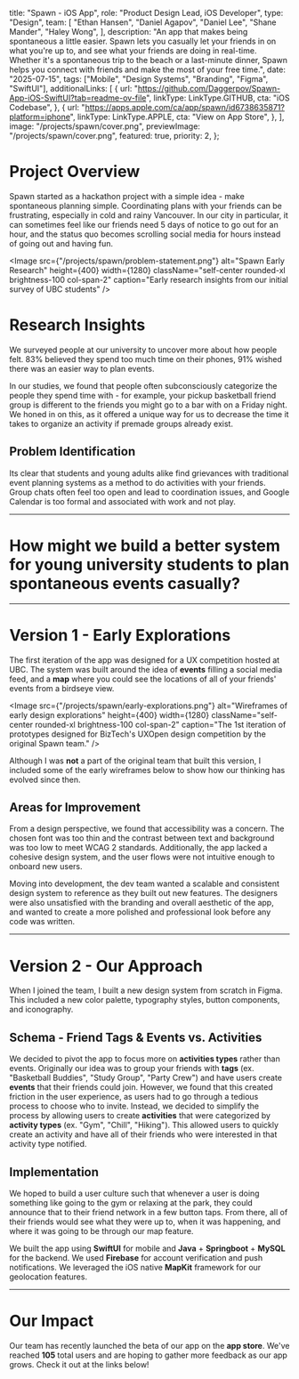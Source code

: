 
  title: "Spawn - iOS App",
  role: "Product Design Lead, iOS Developer",
  type: "Design",
  team: [
    "Ethan Hansen",
    "Daniel Agapov",
    "Daniel Lee",
    "Shane Mander",
    "Haley Wong",
  ],
  description:
    "An app that makes being spontaneous a little easier. Spawn lets you casually let your friends in on what you're up to, and see what your friends are doing in real-time. Whether it's a spontaneous trip to the beach or a last-minute dinner, Spawn helps you connect with friends and make the most of your free time.",
  date: "2025-07-15",
  tags: ["Mobile", "Design Systems", "Branding", "Figma", "SwiftUI"],
  additionalLinks: [
    {
      url: "https://github.com/Daggerpov/Spawn-App-iOS-SwiftUI?tab=readme-ov-file",
      linkType: LinkType.GITHUB,
      cta: "iOS Codebase",
    },
    {
      url: "https://apps.apple.com/ca/app/spawn/id6738635871?platform=iphone",
      linkType: LinkType.APPLE,
      cta: "View on App Store",
    },
  ],
  image: "/projects/spawn/cover.png",
  previewImage: "/projects/spawn/cover.png",
  featured: true,
  priority: 2,
};

# Project Overview

Spawn started as a hackathon project with a simple idea - make spontaneous planning simple. Coordinating plans with your friends can be frustrating, especially in cold and rainy Vancouver. In our city in particular, it can sometimes feel like our friends need 5 days of notice to go out for an hour, and the status quo becomes scrolling social media for hours instead of going out and having fun.

<Image
  src={"/projects/spawn/problem-statement.png"}
  alt="Spawn Early Research"
  height={400}
  width={1280}
  className="self-center rounded-xl brightness-100 col-span-2"
  caption="Early research insights from our initial survey of UBC students"
/>

# Research Insights

We surveyed people at our university to uncover more about how people felt. 83% believed they spend too much time on their phones, 91% wished there was an easier way to plan events.

In our studies, we found that people often subconsciously categorize the people they spend time with - for example, your pickup basketball friend group is different to the friends you might go to a bar with on a Friday night. We honed in on this, as it offered a unique way for us to decrease the time it takes to organize an activity if premade groups already exist.

## Problem Identification

Its clear that students and young adults alike find grievances with traditional event planning systems as a method to do activities with your friends. Group chats often feel too open and lead to coordination issues, and Google Calendar is too formal and associated with work and not play.

---

# How might we build a better system for young university students to plan spontaneous events casually?

---

# Version 1 - Early Explorations

The first iteration of the app was designed for a UX competition hosted at UBC. The system was built around the idea of **events** filling a social media feed, and a **map** where you could see the locations of all of your friends' events from a birdseye view. 

<Image
  src={"/projects/spawn/early-explorations.png"}
  alt="Wireframes of early design explorations"
  height={400}
  width={1280}
  className="self-center rounded-xl brightness-100 col-span-2"
  caption="The 1st iteration of prototypes designed for BizTech's UXOpen design competition by the original Spawn team."
/>

Although I was **not** a part of the original team that built this version, I included some of the early wireframes below to show how our thinking has evolved since then.

## Areas for Improvement

From a design perspective, we found that accessibility was a concern. The chosen font was too thin and the contrast between text and background was too low to meet WCAG 2 standards. Additionally, the app lacked a cohesive design system, and the user flows were not intuitive enough to onboard new users.

Moving into development, the dev team wanted a scalable and consistent design system to reference as they built out new features. The designers were also unsatisfied with the branding and overall aesthetic of the app, and wanted to create a more polished and professional look before any code was written.

---

# Version 2 - Our Approach

When I joined the team, I built a new design system from scratch in Figma. This included a new color palette, typography styles, button components, and iconography.

## Schema - Friend Tags & Events vs. Activities

We decided to pivot the app to focus more on **activities types** rather than events. Originally our idea was to group your friends with **tags** (ex. "Basketball Buddies", "Study Group", "Party Crew") and have users create **events** that their friends could join. However, we found that this created friction in the user experience, as users had to go through a tedious process to choose who to invite. Instead, we decided to simplify the process by allowing users to create **activities** that were categorized by **activity types** (ex. "Gym", "Chill", "Hiking"). This allowed users to quickly create an activity and have all of their friends who were interested in that activity type notified.

## Implementation

We hoped to build a user culture such that whenever a user is doing something like going to the gym or relaxing at the park, they could announce that to their friend network in a few button taps. From there, all of their friends would see what they were up to, when it was happening, and where it was going to be through our map feature.

We built the app using **SwiftUI** for mobile and **Java** + **Springboot** + **MySQL** for the backend. We used **Firebase** for account verification and push notifications. We leveraged the iOS native **MapKit** framework for our geolocation features.

---

# Our Impact

Our team has recently launched the beta of our app on the **app store**. We've reached **105** total users and are hoping to gather more feedback as our app grows. Check it out at the links below!